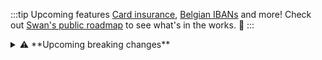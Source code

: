 :::tip Upcoming features
[Card insurance](https://docs.swan.io/preview/card-insurance/), [Belgian IBANs](http://localhost:3000/preview/belgian-ibans) and more! Check out [Swan's public roadmap](https://swanio.notion.site/Swan-Public-Roadmap-385e4b2e91b3409786a6c8e885654a22) to see what's in the works. :rocket:
:::

<details>
  <summary>⚠️ **Upcoming breaking changes**</summary>

  <div>

    ✔️ Starting **October 31st**, the `beneficiaryVerification` query will be deprecated. Use the `verifyBeneficiary` mutation instead to ensure uninterrupted service.

    ⚖️ Starting **October 31st**, the `taxIdentificationNumber` will be a mandatory field at onboarding when an account holder's residency country does not match the `accountCountry`. This is to comply with [CRS (Common Reporting Standard) regulations](https://www.oecd.org/content/dam/oecd/en/topics/policy-issue-focus/aeoi/jersey-guidance-notes-crs.pdf).

    📄 On **November 12th**:
    - The [`verificationFlow`](https://api-reference.swan.io/objects/onboarding-info/#onboardinginfoverificationflowverificationflow---) field will be removed from the [`OnboardingInfo` object](https://api-reference.swan.io/objects/onboarding-info/). This field is deprecated and no longer serves any purpose.
    - The [`redirectUrl` field](https://api-reference.swan.io/objects/onboarding#onboardingredirecturlstring---) will be removed from both the [`Onboarding`](https://api-reference.swan.io/objects/onboarding) and [`OnboardingInfo`](https://api-reference.swan.io/objects/onboarding-info) objects. It has been deprecated for two years and replaced by the [`oauthRedirectParameters` object](https://api-reference.swan.io/objects/oauth-redirect-parameters/).
    - The [`title` field](https://api-reference.swan.io/objects/individual-ultimate-beneficial-owner#individualultimatebeneficialownertitletitleenum-) will be removed from the [Ultimate Beneficial Owner (UBO) object](https://api-reference.swan.io/objects/individual-ultimate-beneficial-owner/). It has been deprecated and replaced by the [`gender` field](https://api-reference.swan.io/objects/individual-ultimate-beneficial-owner#individualultimatebeneficialownergendergender-).
    - The [`onboardingState` field](https://api-reference.swan.io/objects/onboarding-info/#onboardinginfoonboardingstateonboardingstate-) will be removed from the [`OnboardingInfo` object](https://api-reference.swan.io/objects/onboarding-info/). This field is deprecated and no longer serves any purpose.

    📝 Starting **November 12th**, the `onboarding(id: ID!)` query may return `null` when no onboarding exists for the given ID, instead of always returning an `Onboarding` object.

    🧹 On **December 1st**, the deprecated `totalCapitalDepositAmount` field will be removed from the [`CreateCapitalDepositCaseInput` object](https://api-reference.swan.io/inputs/create-capital-deposit-case-input/). The total is now computed automatically from shareholder contribution amounts. It remains available in responses.

    ⚠️ Starting **January 23rd, 2026**, the following fields will be removed from the [`accountStatement`](https://api-reference.swan.io/queries/account-statement/) and [`accountStatements`](https://api-reference.swan.io/queries/account-statements/) queries and from the [`generateAccountStatement` mutation](https://api-reference.swan.io/mutations/generate-account-statement/) response:

    - `fees` is replaced by `feeCredits` and `feeDebits`.
    - `status` is replaced by the `statusInfo` object.
    - The statement download `url`, previously in the `type` object, is now only in `statusInfo`.

  </div>
</details>

<br/>